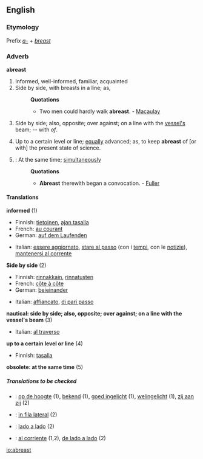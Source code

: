 ==English==

===Etymology===
Prefix ''[[a-]]'' + ''[[breast]]''
===Adverb===
'''abreast'''

#Informed, well-informed, familiar, acquainted
#Side by side, with breasts in a line; as,
#:'''Quotations'''
#:*Two men could hardly walk '''abreast'''. - [[Macaulay]]
#{{nautical}} Side by side; also, opposite; over against; on a line with the [[vessel's]] beam; -- with ''of''.
#Up to a certain level or line; [[equally]] advanced; as, to keep '''abreast''' of [or with] the present state of science.
#{{obsolete}}: At the same time; [[simultaneously]]
#:'''Quotations'''
#:*'''Abreast''' therewith began a convocation. - [[Fuller]]

====Translations====
'''informed''' (1)
{{top}}
*Finnish: [[tietoinen]], [[ajan tasalla]]
*French: [[au courant]]
*German: [[auf dem Laufenden]]
{{mid}}
*Italian: [[essere aggiornato]], [[stare al passo]] (con i [[tempi]], con le [[notizie]]), [[mantenersi al corrente]]
{{bottom}}

'''Side by side''' (2)
{{top}}
*Finnish: [[rinnakkain]], [[rinnatusten]]
*French: [[côte à côte]]
*German: [[beieinander]]
{{mid}}
*Italian: [[affiancato]], [[di pari passo]]
{{bottom}}

'''nautical: side by side; also, opposite; over against; on a line with the vessel's beam''' (3)
{{top}}
*Italian: [[al traverso]]
{{mid}}
{{bottom}}

'''up to a certain level or line''' (4)
{{top}}
*Finnish: [[tasalla]]
{{mid}}
{{bottom}}

'''obsolete: at the same time''' (5)
{{top}}
{{mid}}
{{bottom}}

=====Translations to be checked=====
{{checktrans}}
*{{ttbc|Dutch}}: [[op de hoogte]] (1), [[bekend]] (1), [[goed ingelicht]] (1), [[welingelicht]] (1), [[zij aan zij]] (2)
*{{ttbc|Interlingua}}: [[in fila lateral]] (2)
*{{ttbc|Portuguese}}: [[lado a lado]] (2)
*{{ttbc|Spanish}}: [[al corriente]] (1,2), [[de lado a lado]] (2)

[[io:abreast]]